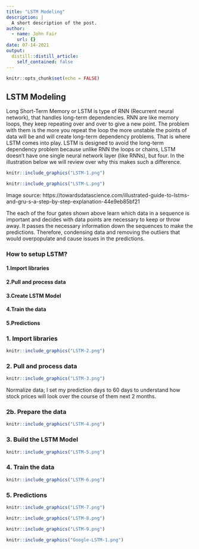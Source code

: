 ```yaml
---
title: "LSTM Modeling"
description: |
  A short description of the post.
author:
  - name: John Fair
    url: {}
date: 07-14-2021
output:
  distill::distill_article:
    self_contained: false
---
```



```r
knitr::opts_chunk$set(echo = FALSE)
```
## LSTM Modeling

Long Short-Term Memory or LSTM is type of RNN (Recurrent neural network), that handles long-term dependencies. RNN are like memory loops, they keep repeating over and over to give a new point. The problem with them is the more you repeat the loop the more unstable the points of data will be and will create long-term dependency problems. That is where LSTM comes into play. LSTM is designed to avoid the long-term dependency problem because unlike RNN the loops or chains, LSTM doesn’t have one single neural network layer (like RNNs), but four. In the illustration below we will review over why this makes such a difference. 

```r
knitr::include_graphics("LSTM-1.png")
```  

```r
knitr::include_graphics("LSTM-L.png")
```   
Image source: https://towardsdatascience.com/illustrated-guide-to-lstms-and-gru-s-a-step-by-step-explanation-44e9eb85bf21 

The each of the four gates shown above learn which data in a sequence is important and decides with data points are necessary to keep or throw away. It passes the necessary information down the sequences to make the predictions. Therefore, condensing data and removing the outliers that would overpopulate and cause issues in the predictions.  

### How to setup LSTM? 

#### 1.Import libraries 
#### 2.Pull and process data 
#### 3.Create LSTM Model 
#### 4.Train the data 
#### 5.Predictions 

### 1. Import libraries 
```r
knitr::include_graphics("LSTM-2.png")
```  

### 2. Pull and process data 
```r
knitr::include_graphics("LSTM-3.png")
```  


Normalize data; I set my prediction days to 60 days to understand how stock prices will look 	over the course of them next 2 months.  

 
### 2b. Prepare the data
```r
knitr::include_graphics("LSTM-4.png")
```  

### 3. Build the LSTM Model
```r
knitr::include_graphics("LSTM-5.png")
```  

### 4. Train the data
```r
knitr::include_graphics("LSTM-6.png")
```  

### 5. Predictions

```r
knitr::include_graphics("LSTM-7.png")
```  

```r
knitr::include_graphics("LSTM-8.png")
```  

```r
knitr::include_graphics("LSTM-9.png")
```  

```r
knitr::include_graphics("Google-LSTM-1.png")
```  


